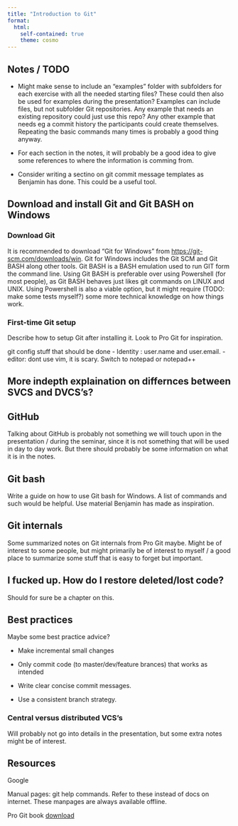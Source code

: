 ```yaml
---
title: "Introduction to Git"
format:
  html:
    self-contained: true
    theme: cosmo
---
```


## Notes / TODO

- Might make sense to include an "examples" folder with subfolders for each exercise
  with all the needed starting files? These could then also be used for examples during
  the presentation? Examples can include files, but not subfolder Git repositories.
  Any example that needs an existing repository could just use this repo? Any other example
  that needs eg a commit history the participants could create themselves. Repeating the
  basic commands many times is probably a good thing anyway.

- For each section in the notes, it will probably be a good idea to give some references
  to where the information is comming from.
  
- Consider writing a sectino on git commit message templates as Benjamin has done.
  This could be a useful tool.

  


## Download and install Git and Git BASH on Windows

### Download Git

It is recommended to download "Git for Windows" from [https://git-scm.com/downloads/win](https://git-scm.com/downloads/win).
Git for Windows includes the Git SCM and Git BASH along other tools. Git BASH
is a BASH emulation used to run GIT form the command line. Using Git BASH is preferable
over using Powershell (for most people), as Git BASH behaves just likes git commands
on LINUX and UNIX. Using Powershell is also a viable option, but it might require (TODO: make some tests myself?) some more technical knowledge on how things work.

### First-time Git setup

Describe how to setup Git after installing it. Look to Pro Git for inspiration.

git config stuff that should be done
- Identity : user.name and user.email.
- editor: dont use vim, it is scary. Switch to notepad or notepad++


## More indepth explaination on differnces between SVCS and DVCS's?
## GitHub

Talking about GitHub is probably not something we will touch upon in the presentation / during the seminar, since it is not something that will be used in day to day work. But there should probably
be some information on what it is in the notes.

## Git bash

Write a guide on how to use Git bash for Windows. A list of commands and such would be helpful.
Use material Benjamin has made as inspiration.

## Git internals

Some summarized notes on Git internals from Pro Git maybe. Might be of interest to some people,
but might primarily be of interest to myself / a good place to summarize some stuff that is 
easy to forget but important.

## I fucked up. How do I restore deleted/lost code?

Should for sure be a chapter on this.

## Best practices

Maybe some best practice advice?

- Make incremental small changes

- Only commit code (to master/dev/feature brances) that works as intended

- Write clear concise commit messages.

- Use a consistent branch strategy.


### Central versus distributed VCS's

Will probably not go into details in the presentation, but some extra notes might be
of interest. 

## Resources

Google

Manual pages: git help commands. Refer to these instead of docs on internet. These manpages
are always available offline.

Pro Git book [download](https://git-scm.com/book/en/v2)


